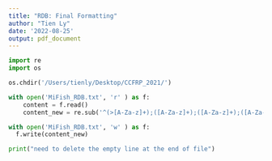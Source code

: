 ```yaml
---
title: "RDB: Final Formatting"
author: "Tien Ly"
date: '2022-08-25'
output: pdf_document
---
```


```python
import re
import os

os.chdir('/Users/tienly/Desktop/CCFRP_2021/')

with open('MiFish_RDB.txt', 'r' ) as f:
    content = f.read()
    content_new = re.sub('^(>[A-Za-z]+);([A-Za-z]+);([A-Za-z]+);([A-Za-z]+);([A-Za-z]+);([A-Za-z]+);([A-Za-z-]+);([A-Z]+)$', r'\1;\2;\3;\4;\5;\6;\7;\n\8', content, flags = re.M)

with open('MiFish_RDB.txt', 'w' ) as f:
  f.write(content_new)

print("need to delete the empty line at the end of file")
```
